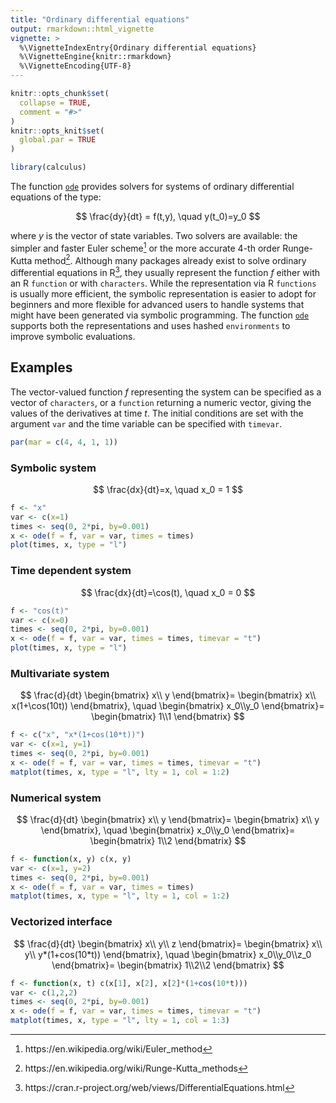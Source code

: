 ```yaml
---
title: "Ordinary differential equations"
output: rmarkdown::html_vignette
vignette: >
  %\VignetteIndexEntry{Ordinary differential equations}
  %\VignetteEngine{knitr::rmarkdown}
  %\VignetteEncoding{UTF-8}
---
```


```r
knitr::opts_chunk$set(
  collapse = TRUE,
  comment = "#>"
)
knitr::opts_knit$set(
  global.par = TRUE
)
```

```r
library(calculus)
```

The function [`ode`](https://calculus.guidotti.dev/reference/ode.html) provides solvers for systems of ordinary differential equations of the type:

$$
\frac{dy}{dt} = f(t,y), \quad y(t_0)=y_0
$$

where $y$ is the vector of state variables. Two solvers are available: the simpler and faster Euler scheme^[https://en.wikipedia.org/wiki/Euler_method] or the more accurate 4-th order Runge-Kutta method^[https://en.wikipedia.org/wiki/Runge-Kutta_methods]. 
Although many packages already exist to solve ordinary differential equations in R^[https://cran.r-project.org/web/views/DifferentialEquations.html], they usually represent the function $f$ either with an R `function` or with `characters`. While the representation via R `functions` is usually more efficient, the symbolic representation is easier to adopt for beginners and more flexible for advanced users to handle systems that might have been generated via symbolic programming. The function [`ode`](https://calculus.guidotti.dev/reference/ode.html) supports both the representations and uses hashed `environments` to improve symbolic evaluations. 

## Examples

The vector-valued function $f$ representing the system can be specified as a vector of `characters`, or a `function` returning a numeric vector, giving the values of the derivatives at time $t$. The initial conditions are set with the argument `var` and the time variable can be specified with `timevar`.

```r
par(mar = c(4, 4, 1, 1))
```

### Symbolic system 
$$
\frac{dx}{dt}=x, \quad x_0 = 1
$$

```r
f <- "x"
var <- c(x=1)
times <- seq(0, 2*pi, by=0.001)
x <- ode(f = f, var = var, times = times)
plot(times, x, type = "l")
```

### Time dependent system

$$
\frac{dx}{dt}=\cos(t), \quad x_0 = 0
$$

```r
f <- "cos(t)"
var <- c(x=0)
times <- seq(0, 2*pi, by=0.001)
x <- ode(f = f, var = var, times = times, timevar = "t")
plot(times, x, type = "l")
```

### Multivariate system

$$
\frac{d}{dt}
\begin{bmatrix}
x\\
y
\end{bmatrix}=
\begin{bmatrix}
x\\
x(1+\cos(10t))
\end{bmatrix}, \quad
\begin{bmatrix}
x_0\\y_0
\end{bmatrix}=
\begin{bmatrix}
1\\1
\end{bmatrix}
$$

```r
f <- c("x", "x*(1+cos(10*t))")
var <- c(x=1, y=1)
times <- seq(0, 2*pi, by=0.001)
x <- ode(f = f, var = var, times = times, timevar = "t")
matplot(times, x, type = "l", lty = 1, col = 1:2)
```

### Numerical system

$$
\frac{d}{dt}
\begin{bmatrix}
x\\
y
\end{bmatrix}=
\begin{bmatrix}
x\\
y
\end{bmatrix}, \quad
\begin{bmatrix}
x_0\\y_0
\end{bmatrix}=
\begin{bmatrix}
1\\2
\end{bmatrix}
$$
```r
f <- function(x, y) c(x, y)
var <- c(x=1, y=2)
times <- seq(0, 2*pi, by=0.001)
x <- ode(f = f, var = var, times = times)
matplot(times, x, type = "l", lty = 1, col = 1:2)
```

### Vectorized interface

$$
\frac{d}{dt}
\begin{bmatrix}
x\\
y\\
z
\end{bmatrix}=
\begin{bmatrix}
x\\
y\\
y*(1+cos(10*t))
\end{bmatrix}, \quad
\begin{bmatrix}
x_0\\y_0\\z_0
\end{bmatrix}=
\begin{bmatrix}
1\\2\\2
\end{bmatrix}
$$

```r
f <- function(x, t) c(x[1], x[2], x[2]*(1+cos(10*t)))
var <- c(1,2,2)
times <- seq(0, 2*pi, by=0.001)
x <- ode(f = f, var = var, times = times, timevar = "t")
matplot(times, x, type = "l", lty = 1, col = 1:3)
```
